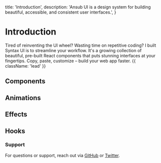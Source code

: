
  title: 'Introduction',
  description:
    'Ansub UI is a design system for building beautiful, accessible, and consistent user interfaces.',
}

# Introduction

Tired of reinventing the UI wheel? Wasting time on repetitive coding? I built Syntax UI is to streamline your workflow. It's a growing collection of beautiful, pre-built React components that puts stunning interfaces at your fingertips. Copy, paste, customize – build your web app faster. {{ className: 'lead' }}

## Components

<ComponentCards />

## Animations

<AnimationCards />

## Effects

<EffectCards />

## Hooks

<HooksCards />

### Support

For questions or support, reach out via [GitHub](https://github.com/ansub/syntaxUI) or [Twitter](https://twitter.com/justansub).
